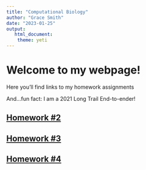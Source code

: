 ```yaml
---
title: "Computational Biology"
author: "Grace Smith"
date: "2023-01-25"
output: 
   html_document:
    theme: yeti
---
```


# Welcome to my webpage!

Here you'll find links to my homework assignments

And...fun fact: I am a 2021 Long Trail End-to-ender!


## [Homework #2](newpage.html)

## [Homework #3](homework3.html)

## [Homework #4](homework4.html)
